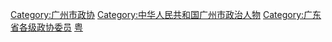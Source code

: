 [[Category:广州市政协|Category:广州市政协]]
[[Category:中华人民共和国广州市政治人物|Category:中华人民共和国广州市政治人物]]
[[Category:广东省各级政协委员|Category:广东省各级政协委员]]
[[Category:设区的市政协委员|粤]]